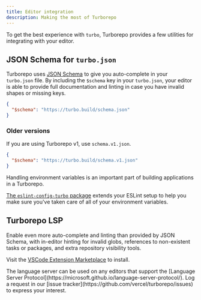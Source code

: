 ```yaml
---
title: Editor integration
description: Making the most of Turborepo
---
```



To get the best experience with `turbo`, Turborepo provides a few utilities for integrating with your editor.

## JSON Schema for `turbo.json`

Turborepo uses [JSON Schema](https://json-schema.org/) to give you auto-complete in your
`turbo.json` file. By including the `$schema` key in your `turbo.json`, your editor is able to
provide full documentation and linting in case you have invalid shapes or missing keys.

```json title="./turbo.json"
{
  "$schema": "https://turbo.build/schema.json"
}
```

### Older versions

If you are using Turborepo v1, use `schema.v1.json`.

```json title="./turbo.json"
{
  "$schema": "https://turbo.build/schema.v1.json"
}
```

Handling environment variables is an important part of building applications in a Turborepo.

[The `eslint-config-turbo` package](/repo/docs/reference/eslint-config-turbo) extends your ESLint setup to help you make sure you've taken care of all of your environment variables.

## Turborepo LSP

Enable even more auto-complete and linting than provided by JSON Schema, with in-editor hinting for invalid globs, references to non-existent tasks or packages, and
extra repository visibility tools.

Visit the [VSCode Extension Marketplace](https://marketplace.visualstudio.com/items?itemName=Vercel.turbo-vsc) to install.

<Callout type="info" title="Not using Visual Studio Code?">
  The language server can be used on any editors that support the [Language
  Server Protocol](https://microsoft.github.io/language-server-protocol/). Log a
  request in our [issue tracker](https://github.com/vercel/turborepo/issues) to
  express your interest.
</Callout>
